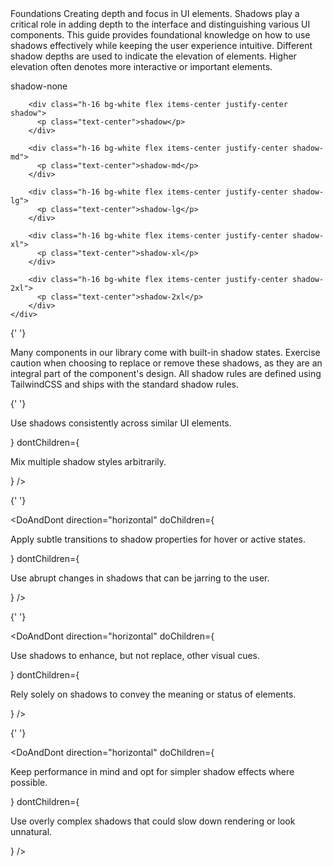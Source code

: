 
<Meta title="Foundations/Shadows" />

<Unstyled>
  <Subheading>Foundations</Subheading>
  <Heading name="Shadows" level="h1" style="h1" type="article" />
  <Lead>Creating depth and focus in UI elements.</Lead>
  <Paragraph> Shadows play a critical role in adding depth to the interface and distinguishing various UI components. This guide provides foundational knowledge on how to use shadows effectively while keeping the user experience intuitive.</Paragraph>
  
  <Heading name="Usage Principles" level="h2" style="h2" type="article" />
  <Paragraph>Different shadow depths are used to indicate the elevation of elements. Higher elevation often denotes more interactive or important elements.</Paragraph>

  <div class="my-4">  
    <div class="grid grid-cols-1 md:grid-cols-6 gap-8 canvas-alt rounded-xl p-8">
        <div class="h-16 bg-white flex items-center justify-center shadow-none">
          <p class="text-center">shadow-none</p>
        </div>
    
        <div class="h-16 bg-white flex items-center justify-center shadow">
          <p class="text-center">shadow</p>
        </div>
    
        <div class="h-16 bg-white flex items-center justify-center shadow-md">
          <p class="text-center">shadow-md</p>
        </div>
        
        <div class="h-16 bg-white flex items-center justify-center shadow-lg">
          <p class="text-center">shadow-lg</p>
        </div>
        
        <div class="h-16 bg-white flex items-center justify-center shadow-xl">
          <p class="text-center">shadow-xl</p>
        </div>

        <div class="h-16 bg-white flex items-center justify-center shadow-2xl">
          <p class="text-center">shadow-2xl</p>
        </div>
    </div>

  </div>

{' '}

<Heading name="Implementation" level="h2" style="h2" type="article" />
<Paragraph className="mb-4">
  Many components in our library come with built-in shadow states. Exercise
  caution when choosing to replace or remove these shadows, as they are an
  integral part of the component's design. All shadow rules are defined using
  TailwindCSS and ships with the standard shadow rules.
</Paragraph>

{' '}

<Heading name="Dos and Don&rsquo;ts" level="h3" style="h3" type="article" />
<DoAndDont
  direction="horizontal"
  doChildren={<p>Use shadows consistently across similar UI elements.</p>}
  dontChildren={<p>Mix multiple shadow styles arbitrarily.</p>}
/>

{' '}

<DoAndDont
  direction="horizontal"
  doChildren={
    <p>
      Apply subtle transitions to shadow properties for hover or active states.
    </p>
  }
  dontChildren={
    <p>Use abrupt changes in shadows that can be jarring to the user.</p>
  }
/>

{' '}

<DoAndDont
  direction="horizontal"
  doChildren={
    <p>Use shadows to enhance, but not replace, other visual cues.</p>
  }
  dontChildren={
    <p>Rely solely on shadows to convey the meaning or status of elements.</p>
  }
/>

{' '}

<DoAndDont
  direction="horizontal"
  doChildren={
    <p>
      Keep performance in mind and opt for simpler shadow effects where
      possible.
    </p>
  }
  dontChildren={
    <p>
      Use overly complex shadows that could slow down rendering or look
      unnatural.
    </p>
  }
/>

</Unstyled>
